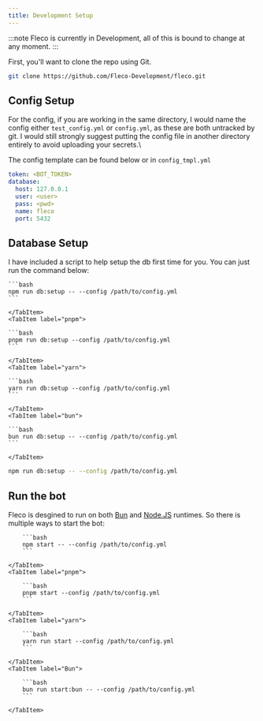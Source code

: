 ```yaml
---
title: Development Setup
---
```


:::note
Fleco is currently in Development, all of this is bound to change at any moment.
:::


First, you'll want to clone the repo using Git.

```bash
git clone https://github.com/Fleco-Development/fleco.git
```

## Config Setup

For the config, if you are working in the same directory, I would name the config either `test_config.yml` or `config.yml`, as these are both untracked by git. I would still strongly suggest putting the config file in another directory entirely to avoid uploading your secrets.\

The config template can be found below or in `config_tmpl.yml`

```yaml
token: <BOT_TOKEN>
database:
  host: 127.0.0.1
  user: <user>
  pass: <pwd>
  name: fleco
  port: 5432
```

## Database Setup

I have included a script to help setup the db first time for you. You can just run the command below:

<Tabs>
	<TabItem label="npm">

	```bash
	npm run db:setup -- --config /path/to/config.yml
	```

	</TabItem>
	<TabItem label="pnpm">

	```bash
	pnpm run db:setup --config /path/to/config.yml
	```

	</TabItem>
	<TabItem label="yarn">

	```bash
	yarn run db:setup --config /path/to/config.yml
	```

	</TabItem>
	<TabItem label="bun">

	```bash
	bun run db:setup -- --config /path/to/config.yml
	```

	</TabItem>
</Tabs>

```bash
npm run db:setup -- --config /path/to/config.yml
```

## Run the bot

Fleco is desgined to run on both [Bun](https://bun.sh/) and [Node.JS](https://nodejs.org/) runtimes. So there is multiple ways to start the bot:

<Tabs>
	<TabItem label="npm" >

		```bash
		npm start -- --config /path/to/config.yml
		```

	</TabItem>
	<TabItem label="pnpm">

		```bash
		pnpm start --config /path/to/config.yml
		```

	</TabItem>
	<TabItem label="yarn">

		```bash
		yarn run start --config /path/to/config.yml
		```

	</TabItem>
	<TabItem label="Bun">

		```bash
		bun run start:bun -- --config /path/to/config.yml
		```

	</TabItem>
</Tabs>
